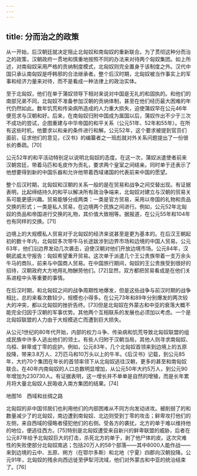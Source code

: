 ```yaml
---
---
---
```

title: 分而治之的政策
---



从一开始，后汉朝廷就决定阻止北匈奴和南匈奴的重新联合。为了贯彻这种分而治之的政策，汉朝政府一贯地和慎重地按照不同的办法来对待两个匈奴集团。如上所述，对南匈奴采用严格的贡纳制度模式，北匈奴则完全置身于该制度之外。汉代中国只承认南匈奴是呼韩邪的合法继承者。整个后汉时期，北匈奴被当作事实上的军事和经济力量来对待，而不是看成一种法律上的政治实体。

至于北匈奴，他们在单于蒲奴领导下相对来说对中国是无礼的和固执的。和他们的南部兄弟不同，北匈奴不准备参加汉朝的贡纳体制，甚至在他们经历最大困难的年代仍然如此。数年饥荒和传染病所造成的人力重大损失，迫使蒲奴早在公元46年便觅求与汉朝和好。后来，在南匈奴归附中国成为属国以后，蒲奴作出不少于三次不成功的尝试，企图重建与中华帝国的和平关系（公元51年、52年和55年）。在所有这些时机，他要求以和亲的条件进行和解。公元52年，这个要求被提到官员们面前，征求他们的意见，《汉书》的编纂者之一班彪就对外关系问题提出了一份很长的奏疏。[70]

公元52年的和平活动特别足以说明北匈奴的态度。在这一次，蒲奴派遣使者前来汉朝宫廷，带着马匹和毛皮作为贡礼，要求两个皇室之间结亲。同时单于还表示了他想要得到新的中国乐器和允许他带着西域诸国的代表前来中国的愿望。

整个后汉时期，北匈奴和汉朝的关系一般的是在贸易和战争之间交替出现。有证据表明，比起缔结持久的和平以解决所有政治争端来，北匈奴对建立与汉朝的贸易关系可能更感兴趣。贸易能够分成两类：一类是官方贸易，采用以帝国的礼物和贡品交换的形式；一类是私人贸易，在边境两个民族之间进行。例如，公元52年北匈奴的贡品和帝国进行交换的礼物，其价值大致相等。据报道，在公元55年和104年也有同样的交换。[71]

边境上的大规模私人贸易对于北匈奴的经济来说甚至是更为基本的。在后汉王朝起初的数十年内，北匈奴多次带牛马长途跋涉到边界市场和边境的中国人贸易。公元63年，他们沿边界发动几次袭击，迫使汉朝对他们开放边境市场。公元84年，汉朝武威太守报告：匈奴希望重开贸易。这次单于派遣几个王公贵族带着一支万余头牛马的商队，前来与中国商人贸易。在中国旅行期间，匈奴的王公贵族受到很好的招待，汉朝政府大方地用礼物酬劳他们。[72]显然，双方都把贸易看成是在他们关系进程中头等重要的事情。

在后汉时期，和北匈奴之间的战争周期性地爆发，但是这些战争与前汉时期的战争相比，总的来看次数较少，规模也小得多。在公元73年和89年分别爆发的两次较大的冲突，都以北匈奴的挫折告终。[73]但是北匈奴在外蒙古和中亚的衰落大概不能完全归因于汉朝的军事优势。其他两个互相联系的发展也必须加以考虑。一个是北匈奴联盟的人力由于大规模逃亡而遭到巨大损失。

从公元1世纪的80年代开始，内部的权力斗争、传染病和饥荒导致北匈奴联盟的组成民族中许多人逃出他们的领土。有些人归附于汉朝当局，其他人则寻求南匈奴、乌桓、鲜卑或丁零的庇护。例如，公元83年，几个北匈奴首领来到边境上的五原投降，带来3.8万人、2万匹马和10万头以上的牛羊。《后汉书》记载，到公元85年，大约70个集团在年长的首领率领下从北匈奴逃往汉朝，更多的甚至和南匈奴联合。在40年内南匈奴的人口总数明显增加，从公元50年大约5万人，到公元90年增加为230730人。有证据表明，这一增长并不单单是自然的增殖，而是长年累月将大量北匈奴人民吸收入南方集团的结果。[74]



地图16　西域和丝绸之路

北匈奴的非中国邻居们也利用他们的内部困难从不同方向发动进攻。被削弱了的和数量减少了的北匈奴，南边遭到南匈奴、北边则受到丁零的攻击；鲜卑攻打他们的左侧，来自西域的侵略者侵犯他们的右侧。受各方的袭扰，北方的单于难以维持他的地位，便逃往西方。[75]特别是北匈奴遭受来自新兴的鲜卑联盟的威胁，后者在公元87年给予北匈奴巨大的打击，杀死北方的单于，剥了他尸体的皮。这次灾难性的失败使部分北匈奴南逃；包括20万人的58个部落——其中8000人能作战——来到边境的云中、五原、朔方（在鄂尔多斯）和北地（宁夏）四郡向汉朝投降。公元91年，北匈奴的残余向西远徙至伊犁河流域，他们对外蒙古和中亚的统治结束了。[76]